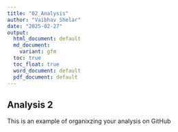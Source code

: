 ```yaml
---
title: "02_Analysis"
author: "Vaibhav Shelar"
date: "2025-02-27"
output:
  html_document: default
  md_document:
    variant: gfm
  toc: true
  toc_float: true
  word_document: default
  pdf_document: default
---
```


## Analysis 2 
This is an example of organixzing your analysis on GitHub